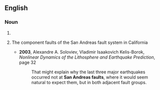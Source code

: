 ==English==

===Noun===
{{head|en|noun plural form}}

# {{plural of|San Andreas fault|lang=en}}
# {{lb|en|geology}} The component faults of the San Andreas fault system in California
#* '''2003''', Alexandre A. Soloviev, Vladimir Isaakovich Kelis-Borok, ''Nonlinear Dynamics of the Lithosphere and Earthquake Prediction'', page 32
#*: That might explain why the last three major earthquakes occurred not at '''San Andreas faults''', where it would seem natural to expect them, but in both adjacent fault groups.